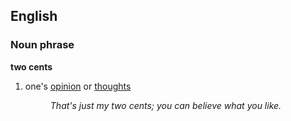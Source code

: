 ==English==
===Noun phrase===
'''two cents'''
#{{idiom}} one's [[opinion]] or [[thought]]s
#:''That's just my two cents; you can believe what you like.''